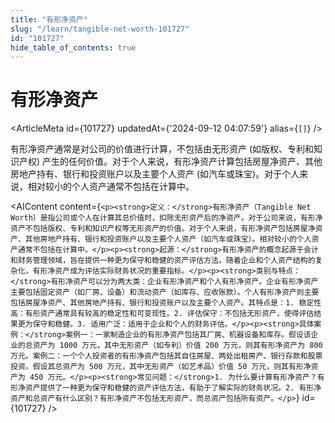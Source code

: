```yaml
---
title: "有形净资产"
slug: "/learn/tangible-net-worth-101727"
id: "101727"
hide_table_of_contents: true
---
```



# 有形净资产

<ArticleMeta id={101727} updatedAt={'2024-09-12 04:07:59'} alias={`[]`} />
<div className='border-solid border-b border-t-0 my-4 border-[var(--ifm-color-gray-300)]' />

有形净资产通常是对公司的价值进行计算，不包括由无形资产 (如版权、专利和知识产权) 产生的任何价值。对于个人来说，有形净资产计算包括房屋净资产、其他房地产持有、银行和投资账户以及主要个人资产 (如汽车或珠宝)。对于个人来说，相对较小的个人资产通常不包括在计算中。

<AIContent content={`<p><strong>定义：</strong>有形净资产（Tangible Net Worth）是指公司或个人在计算其总价值时，扣除无形资产后的净资产。对于公司来说，有形净资产不包括版权、专利和知识产权等无形资产的价值。对于个人来说，有形净资产包括房屋净资产、其他房地产持有、银行和投资账户以及主要个人资产（如汽车或珠宝）。相对较小的个人资产通常不包括在计算中。</p><p><strong>起源：</strong>有形净资产的概念起源于会计和财务管理领域，旨在提供一种更为保守和稳健的资产评估方法。随着企业和个人资产结构的复杂化，有形净资产成为评估实际财务状况的重要指标。</p><p><strong>类别与特点：</strong>有形净资产可以分为两大类：企业有形净资产和个人有形净资产。企业有形净资产主要包括固定资产（如厂房、设备）和流动资产（如库存、应收账款）。个人有形净资产则主要包括房屋净资产、其他房地产持有、银行和投资账户以及主要个人资产。其特点是：1. 稳定性高：有形资产通常具有较高的稳定性和可变现性。2. 评估保守：不包括无形资产，使得评估结果更为保守和稳健。3. 适用广泛：适用于企业和个人的财务评估。</p><p><strong>具体案例：</strong>案例一：一家制造企业的有形净资产包括其厂房、机器设备和库存。假设该企业的总资产为 1000 万元，其中无形资产（如专利）价值 200 万元，则其有形净资产为 800 万元。案例二：一个个人投资者的有形净资产包括其自住房屋、两处出租房产、银行存款和股票投资。假设其总资产为 500 万元，其中无形资产（如艺术品）价值 50 万元，则其有形净资产为 450 万元。</p><p><strong>常见问题：</strong>1. 为什么要计算有形净资产？有形净资产提供了一种更为保守和稳健的资产评估方法，有助于了解实际的财务状况。2. 有形净资产和总资产有什么区别？有形净资产不包括无形资产，而总资产包括所有资产。</p>`} id={101727} />
